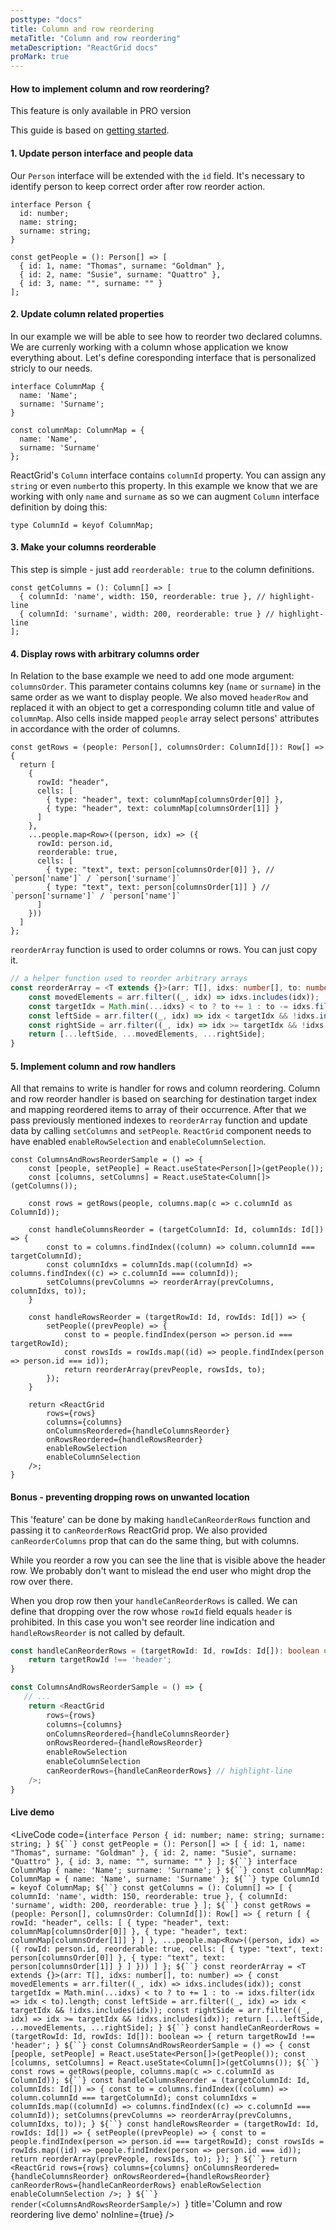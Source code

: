 ```yaml
---
posttype: "docs"
title: Column and row reordering
metaTitle: "Column and row reordering"
metaDescription: "ReactGrid docs" 
proMark: true
---
```


#### How to implement column and row reordering?

<Alert color="primary">
	<i class="fas fa-exclamation-circle pr-3"></i>
	This feature is only available in PRO version
</Alert>

This guide is based on [getting started](/docs/3.1/1-getting-started/).

#### 1. Update person interface and people data

Our `Person` interface will be extended with the `id` field. It's necessary to identify person to keep correct order after
row reorder action.

```tsx
interface Person {
  id: number;
  name: string;
  surname: string;
}

const getPeople = (): Person[] => [
  { id: 1, name: "Thomas", surname: "Goldman" },
  { id: 2, name: "Susie", surname: "Quattro" },
  { id: 3, name: "", surname: "" }
];
```

#### 2. Update column related properties

In our example we will be able to see how to reorder two declared columns.
We are currenly working with a column whose application we know everything about.
Let's define coresponding interface that is personalized stricly to our needs.

```tsx
interface ColumnMap {
  name: 'Name';
  surname: 'Surname';
}

const columnMap: ColumnMap = {
  name: 'Name',
  surname: 'Surname'
};
```

ReactGrid's `Column` interface contains `columnId` property. You can assign any `string` or even `number`to this property.
In this example we know that we are working with only `name` and `surname` as so we can augment `Column`
interface definition by doing this:

```tsx
type ColumnId = keyof ColumnMap;
```

#### 3. Make your columns reorderable

This step is simple - just add `reorderable: true` to the column definitions.

```tsx
const getColumns = (): Column[] => [
  { columnId: 'name', width: 150, reorderable: true }, // highlight-line
  { columnId: 'surname', width: 200, reorderable: true } // highlight-line
];
```

#### 4. Display rows with arbitrary columns order

In Relation to the base example we need to add one mode argument: `columnsOrder`. 
This parameter contains columns key (`name` or `surname`) in the same order as we want to display people.
We also moved `headerRow` and replaced it with an object to get a corresponding column title and value of `columnMap`.
Also cells inside mapped `people` array select persons' attributes in accordance with the order of columns.

```tsx
const getRows = (people: Person[], columnsOrder: ColumnId[]): Row[] => {
  return [
    {
      rowId: "header",
      cells: [
        { type: "header", text: columnMap[columnsOrder[0]] },
        { type: "header", text: columnMap[columnsOrder[1]] }
      ]
    },
    ...people.map<Row>((person, idx) => ({
      rowId: person.id,
      reorderable: true,
      cells: [
        { type: "text", text: person[columnsOrder[0]] }, // `person['name']` / `person['surname']`
        { type: "text", text: person[columnsOrder[1]] } // `person['surname']` / `person['name']`
      ]
    }))
  ]
};
```

`reorderArray` function is used to order columns or rows. You can just copy it.

```ts
// a helper function used to reorder arbitrary arrays
const reorderArray = <T extends {}>(arr: T[], idxs: number[], to: number) => {
    const movedElements = arr.filter((_, idx) => idxs.includes(idx));
    const targetIdx = Math.min(...idxs) < to ? to += 1 : to -= idxs.filter(idx => idx < to).length;
    const leftSide = arr.filter((_, idx) => idx < targetIdx && !idxs.includes(idx));
    const rightSide = arr.filter((_, idx) => idx >= targetIdx && !idxs.includes(idx));
    return [...leftSide, ...movedElements, ...rightSide];
}
```

#### 5.  Implement column and row handlers

All that remains to write is handler for rows and column reordering. 
Column and row reorder handler is based on searching for destination target index and mapping reordered items to array
of their occurrence. After that we pass previously mentioned indexes to `reorderArray` function and update data by calling 
`setColumns` and `setPeople`.
`ReactGrid` component needs to have enabled `enableRowSelection` and `enableColumnSelection`.

```tsx
const ColumnsAndRowsReorderSample = () => {
    const [people, setPeople] = React.useState<Person[]>(getPeople());
    const [columns, setColumns] = React.useState<Column[]>(getColumns());

    const rows = getRows(people, columns.map(c => c.columnId as ColumnId));

    const handleColumnsReorder = (targetColumnId: Id, columnIds: Id[]) => {
        const to = columns.findIndex((column) => column.columnId === targetColumnId);
        const columnIdxs = columnIds.map((columnId) => columns.findIndex((c) => c.columnId === columnId));
        setColumns(prevColumns => reorderArray(prevColumns, columnIdxs, to));
    }

    const handleRowsReorder = (targetRowId: Id, rowIds: Id[]) => {
        setPeople((prevPeople) => {
            const to = people.findIndex(person => person.id === targetRowId);
            const rowsIds = rowIds.map((id) => people.findIndex(person => person.id === id));
            return reorderArray(prevPeople, rowsIds, to);
        });
    }

    return <ReactGrid
        rows={rows}
        columns={columns}
        onColumnsReordered={handleColumnsReorder}
        onRowsReordered={handleRowsReorder}
        enableRowSelection
        enableColumnSelection
    />;
}
```

#### Bonus - preventing dropping rows on unwanted location

This 'feature' can be done by making `handleCanReorderRows` function and passing it to `canReorderRows` ReactGrid prop.
We also provided `canReorderColumns` prop that can do the same thing, but with columns. 

While you reorder a row you can see the line that is visible above the  header row. We probably don't want to mislead the end user
who might drop the row over there.

When you drop row then your `handleCanReorderRows` is called. We can define that dropping over the row whose `rowId` field equals
`header` is prohibited. In this case you won't see reorder line indication and `handleRowsReorder` is not called by default.

```ts
const handleCanReorderRows = (targetRowId: Id, rowIds: Id[]): boolean => {
    return targetRowId !== 'header';
}
```

```ts
const ColumnsAndRowsReorderSample = () => {
   // ...
    return <ReactGrid
        rows={rows}
        columns={columns}
        onColumnsReordered={handleColumnsReorder}
        onRowsReordered={handleRowsReorder}
        enableRowSelection
        enableColumnSelection
        canReorderRows={handleCanReorderRows} // highlight-line
    />;
}
```

#### Live demo

<LiveCode 
  code={`interface Person {
  id: number;
  name: string;
  surname: string;
}
${``}
const getPeople = (): Person[] => [
  { id: 1, name: "Thomas", surname: "Goldman" },
  { id: 2, name: "Susie", surname: "Quattro" },
  { id: 3, name: "", surname: "" }
];
${``}
interface ColumnMap {
  name: 'Name';
  surname: 'Surname';
}
${``}
const columnMap: ColumnMap = {
  name: 'Name',
  surname: 'Surname'
};
${``}
type ColumnId = keyof ColumnMap;
${``}
const getColumns = (): Column[] => [
  { columnId: 'name', width: 150, reorderable: true },
  { columnId: 'surname', width: 200, reorderable: true }
];
${``}
const getRows = (people: Person[], columnsOrder: ColumnId[]): Row[] => {
  return [
    {
      rowId: "header",
      cells: [
        { type: "header", text: columnMap[columnsOrder[0]] },
        { type: "header", text: columnMap[columnsOrder[1]] }
      ]
    },
    ...people.map<Row>((person, idx) => ({
      rowId: person.id,
      reorderable: true,
      cells: [
        { type: "text", text: person[columnsOrder[0]] },
        { type: "text", text: person[columnsOrder[1]] }
      ]
    }))
  ]
};
${``}
const reorderArray = <T extends {}>(arr: T[], idxs: number[], to: number) => {
  const movedElements = arr.filter((_, idx) => idxs.includes(idx));
  const targetIdx = Math.min(...idxs) < to ? to += 1 : to -= idxs.filter(idx => idx < to).length;
  const leftSide = arr.filter((_, idx) => idx < targetIdx && !idxs.includes(idx));
  const rightSide = arr.filter((_, idx) => idx >= targetIdx && !idxs.includes(idx));
  return [...leftSide, ...movedElements, ...rightSide];
}
${``}
const handleCanReorderRows = (targetRowId: Id, rowIds: Id[]): boolean => {
  return targetRowId !== 'header';
}
${``}
const ColumnsAndRowsReorderSample = () => {
  const [people, setPeople] = React.useState<Person[]>(getPeople());
  const [columns, setColumns] = React.useState<Column[]>(getColumns());
  ${``}
  const rows = getRows(people, columns.map(c => c.columnId as ColumnId));
  ${``}
  const handleColumnsReorder = (targetColumnId: Id, columnIds: Id[]) => {
    const to = columns.findIndex((column) => column.columnId === targetColumnId);
    const columnIdxs = columnIds.map((columnId) => columns.findIndex((c) => c.columnId === columnId));
    setColumns(prevColumns => reorderArray(prevColumns, columnIdxs, to));
  }
  ${``}
  const handleRowsReorder = (targetRowId: Id, rowIds: Id[]) => {
    setPeople((prevPeople) => {
      const to = people.findIndex(person => person.id === targetRowId);
      const rowsIds = rowIds.map((id) => people.findIndex(person => person.id === id));
      return reorderArray(prevPeople, rowsIds, to);
    });
  }
  ${``}
  return <ReactGrid
    rows={rows}
    columns={columns}
    onColumnsReordered={handleColumnsReorder}
    onRowsReordered={handleRowsReorder}
    canReorderRows={handleCanReorderRows}
    enableRowSelection
    enableColumnSelection
  />;
}
${``}
render(<ColumnsAndRowsReorderSample/>)
`}
  title='Column and row reordering live demo'
  noInline={true}
/> 
